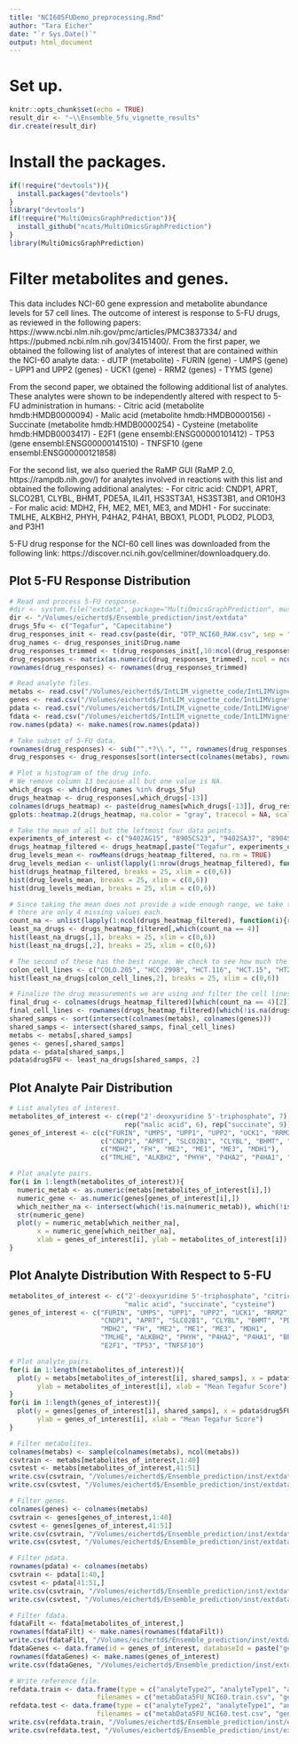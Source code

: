```yaml
---
title: "NCI605FUDemo_preprocessing.Rmd"
author: "Tara Eicher"
date: "`r Sys.Date()`"
output: html_document
---
```


# Set up.
```r
knitr::opts_chunk$set(echo = TRUE)
result_dir <- "~\\Ensemble_5fu_vignette_results"
dir.create(result_dir)
```

# Install the packages.
```r
if(!require("devtools")){
  install.packages("devtools")
}
library("devtools")
if(!require("MultiOmicsGraphPrediction")){
  install_github("ncats/MultiOmicsGraphPrediction")
}
library(MultiOmicsGraphPrediction)
```

# Filter metabolites and genes.

This data includes NCI-60 gene expression and metabolite abundance levels for 57 cell lines. The outcome of interest is response to 5-FU drugs, as reviewed in the following papers: https://www.ncbi.nlm.nih.gov/pmc/articles/PMC3837334/ and https://pubmed.ncbi.nlm.nih.gov/34151400/. From the first paper, we obtained the following list of analytes of interest that are contained within the NCI-60 analyte data:
- dUTP (metabolite)
- FURIN (gene)
- UMPS (gene)
- UPP1 and UPP2 (genes)
- UCK1 (gene)
- RRM2 (genes)
- TYMS (gene)

From the second paper, we obtained the following additional list of analytes. These analytes were shown to be independently altered with respect to 5-FU administration in humans:
- Citric acid (metabolite hmdb:HMDB0000094)
- Malic acid (metabolite hmdb:HMDB0000156)
- Succinate (metabolite hmdb:HMDB0000254)
- Cysteine (metabolite hmdb:HMDB0003417)
- E2F1 (gene ensembl:ENSG00000101412)
- TP53 (gene ensembl:ENSG00000141510)
- TNFSF10 (gene ensembl:ENSG00000121858)

For the second list, we also queried the RaMP GUI (RaMP 2.0, https://rampdb.nih.gov/) for analytes involved in reactions with this list and obtained the following additional analytes:
- For citric acid: CNDP1, APRT, SLCO2B1, CLYBL, BHMT, PDE5A, IL4I1, HS3ST3A1, HS3ST3B1, and OR10H3
- For malic acid: MDH2, FH, ME2, ME1, ME3, and MDH1
- For succinate: TMLHE, ALKBH2, PHYH, P4HA2, P4HA1, BBOX1, PLOD1, PLOD2, PLOD3, and P3H1

5-FU drug response for the NCI-60 cell lines was downloaded from the following link: https://discover.nci.nih.gov/cellminer/downloadquery.do.

## Plot 5-FU Response Distribution
```r
# Read and process 5-FU response.
#dir <- system.file("extdata", package="MultiOmicsGraphPrediction", mustWork=TRUE)
dir <- "/Volumes/eichertd$/Ensemble_prediction/inst/extdata"
drugs_5fu <- c("Tegafur", "Capecitabine")
drug_responses_init <- read.csv(paste(dir, "DTP_NCI60_RAW.csv", sep = "/"), header = T, skip = 8)
drug_names <- drug_responses_init$Drug.name
drug_responses_trimmed <- t(drug_responses_init[,10:ncol(drug_responses_init)])
drug_responses <- matrix(as.numeric(drug_responses_trimmed), ncol = ncol(drug_responses_trimmed))
rownames(drug_responses) <- rownames(drug_responses_trimmed)

# Read analyte files.
metabs <- read.csv("/Volumes/eichertd$/IntLIM_vignette_code/IntLIMVignettes/NCI60_data/metabData.csv", row.names = 1)
genes <- read.csv("/Volumes/eichertd$/IntLIM_vignette_code/IntLIMVignettes/NCI60_data/geneData.csv", row.names = 1)
pdata <- read.csv("/Volumes/eichertd$/IntLIM_vignette_code/IntLIMVignettes/NCI60_data/pData.csv", row.names = 1)
fdata <- read.csv("/Volumes/eichertd$/IntLIM_vignette_code/IntLIMVignettes/NCI60_data/fData.metab.csv", row.names = 1)
row.names(pdata) <- make.names(row.names(pdata))

# Take subset of 5-FU data.
rownames(drug_responses) <- sub("^.*?\\.", "", rownames(drug_responses))
drug_responses <- drug_responses[sort(intersect(colnames(metabs), rownames(drug_responses))),]

# Plot a histogram of the drug info.
# We remove column 13 because all but one value is NA.
which_drugs <- which(drug_names %in% drugs_5fu)
drugs_heatmap <- drug_responses[,which_drugs[-13]]
colnames(drugs_heatmap) <- paste(drug_names[which_drugs[-13]], drug_responses_init$Experiment.name[which_drugs[-13]], sep = " - ")
gplots::heatmap.2(drugs_heatmap, na.color = "gray", tracecol = NA, scale = "none", margins = c(10,5), cexCol = 0.75)

# Take the mean of all but the leftmost four data points.
experiments_of_interest <- c("9402AG15", "8905CS23", "9402SA37", "8904SA83", "8904NS27", "9403SA38", "9403AG16", "8904NS20", "9403SS94", "8904SA76")
drugs_heatmap_filtered <- drugs_heatmap[,paste("Tegafur", experiments_of_interest, sep = " - ")]
drug_levels_mean <- rowMeans(drugs_heatmap_filtered, na.rm = TRUE)
drug_levels_median <- unlist(lapply(1:nrow(drugs_heatmap_filtered), function(i){return(median(drugs_heatmap_filtered[i,], na.rm = TRUE))}))
hist(drugs_heatmap_filtered, breaks = 25, xlim = c(0,6))
hist(drug_levels_mean, breaks = 25, xlim = c(0,6))
hist(drug_levels_median, breaks = 25, xlim = c(0,6))

# Since taking the mean does not provide a wide enough range, we take the experiment that has the fewest NA values. In two experiments,
# there are only 4 missing values each.
count_na <- unlist(lapply(1:ncol(drugs_heatmap_filtered), function(i){return(length(which(is.na(drugs_heatmap_filtered[,i]))))}))
least_na_drugs <- drugs_heatmap_filtered[,which(count_na == 4)]
hist(least_na_drugs[,1], breaks = 25, xlim = c(0,6))
hist(least_na_drugs[,2], breaks = 25, xlim = c(0,6))

# The second of these has the best range. We check to see how much the high values correspond to colon cancer cell lines.
colon_cell_lines <- c("COLO.205", "HCC.2998", "HCT.116", "HCT.15", "HT29", "KM12", "SW.620")
hist(least_na_drugs[colon_cell_lines,2], breaks = 25, xlim = c(0,6))

# Finalize the drug measurements we are using and filter the cell lines.
final_drug <- colnames(drugs_heatmap_filtered)[which(count_na == 4)[2]]
final_cell_lines <- rownames(drugs_heatmap_filtered)[which(!is.na(drugs_heatmap_filtered[,final_drug]))]
shared_samps <- sort(intersect(colnames(metabs), colnames(genes)))
shared_samps <- intersect(shared_samps, final_cell_lines)
metabs <- metabs[,shared_samps]
genes <- genes[,shared_samps]
pdata <- pdata[shared_samps,]
pdata$drug5FU <- least_na_drugs[shared_samps, 2]
```

## Plot Analyte Pair Distribution
```r
# List analytes of interest.
metabolites_of_interest <- c(rep("2'-deoxyuridine 5'-triphosphate", 7), rep("citric acid", 11),
                             rep("malic acid", 6), rep("succinate", 9))
genes_of_interest <- c(c("FURIN", "UMPS", "UPP1", "UPP2", "UCK1", "RRM2", "TYMS"),
                       c("CNDP1", "APRT", "SLCO2B1", "CLYBL", "BHMT", "PDE5A", "IL4I1", "HS3ST3A1", "HS3ST3B1", "OR10H3"),
                       c("MDH2", "FH", "ME2", "ME1", "ME3", "MDH1"),
                       c("TMLHE", "ALKBH2", "PHYH", "P4HA2", "P4HA1", "BBOX1", "PLOD1", "PLOD2", "PLOD3", "P3H1"))

# Plot analyte pairs.
for(i in 1:length(metabolites_of_interest)){
  numeric_metab <- as.numeric(metabs[metabolites_of_interest[i],])
  numeric_gene <- as.numeric(genes[genes_of_interest[i],])
  which_neither_na <- intersect(which(!is.na(numeric_metab)), which(!is.na(numeric_gene)))
  str(numeric_gene)
  plot(y = numeric_metab[which_neither_na], 
       x = numeric_gene[which_neither_na],
       xlab = genes_of_interest[i], ylab = metabolites_of_interest[i])
}
```

## Plot Analyte Distribution With Respect to 5-FU
```r
metabolites_of_interest <- c("2'-deoxyuridine 5'-triphosphate", "citric acid",
                             "malic acid", "succinate", "cysteine")
genes_of_interest <- c("FURIN", "UMPS", "UPP1", "UPP2", "UCK1", "RRM2", "TYMS",
                       "CNDP1", "APRT", "SLCO2B1", "CLYBL", "BHMT", "PDE5A", "IL4I1", "HS3ST3A1", "HS3ST3B1", "OR10H3",
                       "MDH2", "FH", "ME2", "ME1", "ME3", "MDH1",
                       "TMLHE", "ALKBH2", "PHYH", "P4HA2", "P4HA1", "BBOX1", "PLOD1", "PLOD2", "PLOD3", "P3H1",
                       "E2F1", "TP53", "TNFSF10")

# Plot analyte pairs.
for(i in 1:length(metabolites_of_interest)){
  plot(y = metabs[metabolites_of_interest[i], shared_samps], x = pdata$drug5FU, 
       ylab = metabolites_of_interest[i], xlab = "Mean Tegafur Score")
}
for(i in 1:length(genes_of_interest)){
  plot(y = genes[genes_of_interest[i], shared_samps], x = pdata$drug5FU, 
       ylab = genes_of_interest[i], xlab = "Mean Tegafur Score")
}
```

```r
# Filter metabolites.
colnames(metabs) <- sample(colnames(metabs), ncol(metabs))
csvtrain <- metabs[metabolites_of_interest,1:40]
csvtest <- metabs[metabolites_of_interest,41:51]
write.csv(csvtrain, "/Volumes/eichertd$/Ensemble_prediction/inst/extdata/metabData5FU_NCI60.train.csv")
write.csv(csvtest, "/Volumes/eichertd$/Ensemble_prediction/inst/extdata/metabData5FU_NCI60.test.csv")

# Filter genes.
colnames(genes) <- colnames(metabs)
csvtrain <- genes[genes_of_interest,1:40]
csvtest <- genes[genes_of_interest,41:51]
write.csv(csvtrain, "/Volumes/eichertd$/Ensemble_prediction/inst/extdata/geneData5FU_NCI60.train.csv")
write.csv(csvtest, "/Volumes/eichertd$/Ensemble_prediction/inst/extdata/geneData5FU_NCI60.test.csv")

# Filter pdata.
rownames(pdata) <- colnames(metabs)
csvtrain <- pdata[1:40,]
csvtest <- pdata[41:51,]
write.csv(csvtrain, "/Volumes/eichertd$/Ensemble_prediction/inst/extdata/pData5FU_NCI60.train.csv")
write.csv(csvtest, "/Volumes/eichertd$/Ensemble_prediction/inst/extdata/pData5FU_NCI60.test.csv")

# Filter fdata.
fdataFilt <- fdata[metabolites_of_interest,]
rownames(fdataFilt) <- make.names(rownames(fdataFilt))
write.csv(fdataFilt, "/Volumes/eichertd$/Ensemble_prediction/inst/extdata/fDataMetab5FU_NCI60.csv")
fdataGenes <- data.frame(id = genes_of_interest, databaseId = paste("gene_symbol", genes_of_interest, sep = ":"))
rownames(fdataGenes) <- make.names(genes_of_interest)
write.csv(fdataGenes, "/Volumes/eichertd$/Ensemble_prediction/inst/extdata/fDataGene5FU_NCI60.csv")

# Write reference file.
refdata.train <- data.frame(type = c("analyteType2", "analyteType1", "analyteType2MetaData", "analyteType1MetaData", "sampleMetaData"),
                      filenames = c("metabData5FU_NCI60.train.csv", "geneData5FU_NCI60.train.csv", "fDataMetab5FU_NCI60.csv", "fDataGene5FU_NCI60.csv", "pData5FU_NCI60.train.csv"))
refdata.test <- data.frame(type = c("analyteType2", "analyteType1", "analyteType2MetaData", "analyteType1MetaData", "sampleMetaData"),
                      filenames = c("metabData5FU_NCI60.test.csv", "geneData5FU_NCI60.test.csv", "fDataMetab5FU_NCI60.csv", "fDataGene5FU_NCI60.csv", "pData5FU_NCI60.test.csv"))
write.csv(refdata.train, "/Volumes/eichertd$/Ensemble_prediction/inst/extdata/nci60_5FU.train.csv", row.names = FALSE)
write.csv(refdata.test, "/Volumes/eichertd$/Ensemble_prediction/inst/extdata/nci60_5FU.test.csv", row.names = FALSE)
```
